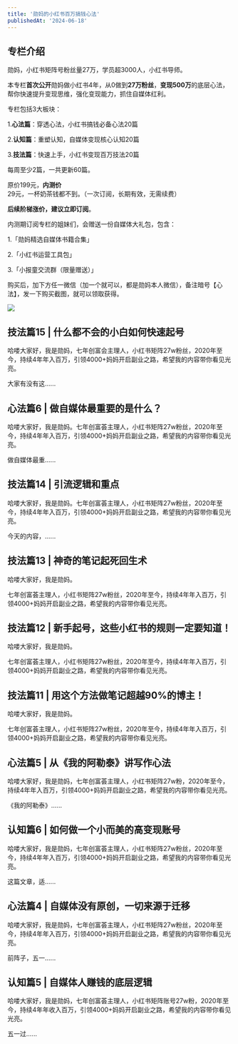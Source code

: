 ```yaml
---
title: '勋妈的小红书百万搞钱心法'
publishedAt: '2024-06-18'
---
```


## 专栏介绍

勋妈，小红书矩阵号粉丝量27万，学员超3000人，小红书导师。

本专栏**首次公开**勋妈做小红书4年，从0做到**27万粉丝**，**变现500万**的底层心法，帮你快速提升变现思维，强化变现能力，抓住自媒体红利。

专栏包括3大板块：

1.**心法篇**：穿透心法，小红书搞钱必备心法20篇

2.**认知篇**：重塑认知，自媒体变现核心认知20篇

3.**技法篇**：快速上手，小红书变现百万技法20篇

每周至少2篇，一共更新60篇。

原价199元，**内测价**29元，一杯奶茶钱都不到。（一次订阅，长期有效，无需续费）

**后续阶梯涨价，建议立即订阅**。

内测期订阅专栏的姐妹们，会赠送一份自媒体大礼包，包含：

1.「勋妈精选自媒体书籍合集」

2.「小红书运营工具包」

3.「小报童交流群（限量赠送）」

购买后，加下方任一微信（加一个就可以，都是勋妈本人微信），备注暗号【心法】，发一下购买截图，就可以领取获得。

![](https://static.xiaobot.net/file/2024-03-12/413725/f498dd9cbfaac82707ee4cce1e06fa29.jpeg)

## 技法篇15 | 什么都不会的小白如何快速起号
哈喽大家好，我是勋妈，七年创富会主理人，小红书矩阵27w粉丝，2020年至今，持续4年年入百万，引领4000+妈妈开启副业之路，希望我的内容带你看见光亮。

大家有没有这......

## 心法篇6 | 做自媒体最重要的是什么？
哈喽大家好，我是勋妈。七年创富荟主理人，小红书矩阵27w粉丝，2020年至今，持续4年年入百万，引领4000+妈妈开启副业之路，希望我的内容带你看见光亮。

做自媒体最重......

## 技法篇14 | 引流逻辑和重点
哈喽大家好，我是勋妈。七年创富荟主理人，小红书矩阵27w粉丝，2020年至今，持续4年年入百万，引领4000+妈妈开启副业之路，希望我的内容带你看见光亮。

今天的内容，......

## 技法篇13 | 神奇的笔记起死回生术
哈喽大家好，我是勋妈。

七年创富荟主理人，小红书矩阵27w粉丝，2020年至今，持续4年年入百万，引领4000+妈妈开启副业之路，希望我的内容带你看见光亮。

## 技法篇12 | 新手起号，这些小红书的规则一定要知道！
哈喽大家好，我是勋妈。

七年创富荟主理人，小红书矩阵27w粉丝，2020年至今，持续4年年入百万，引领4000+妈妈开启副业之路，希望我的内容带你看见光亮。

## 技法篇11 | 用这个方法做笔记超越90%的博主！
哈喽大家好，我是勋妈。

七年创富荟主理人，小红书矩阵27w粉丝，2020年至今，持续4年年入百万，引领4000+妈妈开启副业之路，希望我的内容带你看见光亮。

## 心法篇5 | 从《我的阿勒泰》讲写作心法
哈喽大家好，我是勋妈，七年创富荟主理人，小红书矩阵27w粉，2020年至今，持续4年年入百万，引领4000+妈妈开启副业之路，希望我的内容带你看见光亮。

《我的阿勒泰》......

## 认知篇6 | 如何做一个小而美的高变现账号
哈喽大家好，我是勋妈，七年创富荟主理人，小红书矩阵27w粉丝，2020年至今，持续4年年入百万，引领4000+妈妈开启副业之路，希望我的内容带你看见光亮。

这篇文章，适......

## 心法篇4 | 自媒体没有原创，一切来源于迁移
哈喽大家好，我是勋妈，七年创富荟主理人，小红书矩阵27w粉丝，2020年至今，持续4年年入百万，引领4000+妈妈开启副业之路，希望我的内容带你看见光亮。

前阵子，五一......

## 认知篇5 | 自媒体人赚钱的底层逻辑
哈喽大家好，我是勋妈，七年创富荟主理人，小红书矩阵账号27w粉，2020年至今，持续4年年收入百万，引领4000+妈妈开启副业之路，希望我的内容带你看见光亮。

 五一过......

